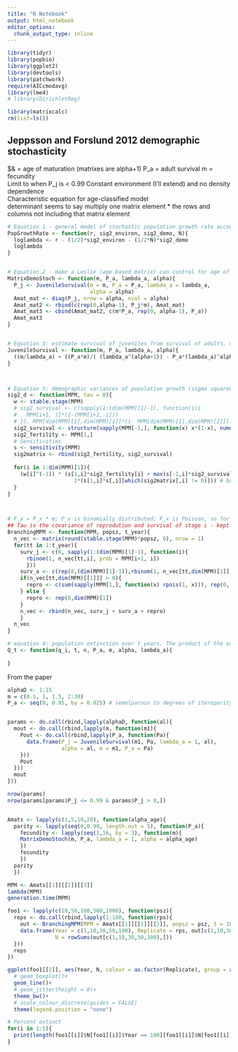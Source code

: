 ```yaml
---
title: "R Notebook"
output: html_notebook
editor_options: 
  chunk_output_type: inline
---
```




```r

library(tidyr)
library(popbio)
library(ggplot2)
library(devtools)
library(patchwork)
require(AICcmodavg)
library(lme4)
# library(DirichletReg)

library(matrixcalc)
rm(list=ls())

```


## Jeppsson and Forslund 2012 demographic stochasticity 
$\alpha& = age of maturation (matrixes are alpha+1)
P_a = adult survival
m = fecundity  
Limit to when P_j is < 0.99
Constant environment (I'll extend) and no density dependence  
Characteristic equation for age-classified model   
determinant seems to say multiply one matrix element * the rows and columns not including that matrix element   
 
```r

# Equation 1 - general model of stochastic population growth rate accounting for demographic and environmental stochasticity on population growth rate; r is mean population growth rate, sigma squared for environmental and demographic stochasticity and N is the population size 
PopGrowthRate <- function(r, sig2_environ, sig2_demo, N){
  loglambda <- r - (1/2)*sig2_environ - (1/2*N)*sig2_demo
  loglambda
}


# Equation 2 - make a Leslie (age based matrix) can control for age of maturity 
MatrixDemoStoch <- function(m, P_a, lambda_a, alpha){
  P_j <- JuvenileSurvival(m = m, P_a = P_a, lambda_a = lambda_a, 
                          alpha = alpha)
  Amat_mat <- diag(P_j, nrow = alpha, ncol = alpha)
  Amat_mat2 <- rbind(c(rep(0,alpha-1), P_j*m), Amat_mat)
  Amat_mat3 <- cbind(Amat_mat2, c(m*P_a, rep(0, alpha-1), P_a))
  Amat_mat3
}


# Equation 3: estimate survival of juveniles from survival of adults, offspring (m) and age of maturing (alpha)
JuvenileSurvival <- function(m, P_a, lambda_a, alpha){
  ((m/lambda_a) + ((P_a*m)/( (lambda_a^(alpha+1)) - P_a*(lambda_a)^alpha )))^(-1/alpha)
}



# Equation 5: demographic variances of population growth (sigma squared_d) with trait specific contribution to variance 
sig2_d <- function(MPM, tau = 0){
  w <- stable.stage(MPM) 
  # sig2_survival <- c(sapply(1:(dim(MPM)[1]-1), function(i){
  #   MPM[i+1, i]*(1-(MPM[i+1, i]))
  # }), MPM[dim(MPM)[1],dim(MPM)[2]]*(1- MPM[dim(MPM)[1],dim(MPM)[2]]))
  sig2_survival <- structure(vapply(MPM[-1,], function(x) x*(1-x), numeric(1)), dim = dim(MPM[-1,]))
  sig2_fertility <- MPM[1,]
  # Sensitivities
  s <- sensitivity(MPM)
  sig2matrix <- rbind(sig2_fertility, sig2_survival)
  
  for(i in 1:dim(MPM)[1]){
    (w[i]^(-1)) * (s[1,i]*sig2_fertility[i] + max(s[-1,i]*sig2_survival[,i]) +
                     2*(s[1,i]*s[,i][which(sig2matrix[,i] != 0)])) # but won't get P_a
  }
}



# F_x = P_x * m; P_x is binomially distributed; F_x is Poisson, so for binomial, prob is the survival probablility, number of trial (size) is the number of individuals in that age class, I _think_ n number of observations is 1, an individual lives or not
## Tau is the covariance of reprodution and survival of stage i - kept as zero for their study but could reflect the trade off
BranchingMPM <- function(MPM, popsz, t_year){
  n_vec <- matrix(round(stable.stage(MPM)*popsz, 0), nrow = 1)
  for(tt in 1:t_year){
    surv_j <- c(0, sapply(1:(dim(MPM)[1]-1), function(i){
      rbinom(1, n_vec[tt,i], prob = MPM[i+1, i])
      })) 
    surv_a <- c(rep(0,(dim(MPM)[1]-1)),rbinom(1, n_vec[tt,dim(MPM)[1]], prob = MPM[dim(MPM)[1],dim(MPM)[2]]))
    if(n_vec[tt,dim(MPM)[[1]]] > 0){
      repro <- c(sum(sapply(MPM[1,], function(x) rpois(1, x))), rep(0, dim(MPM)[1]-1))
    } else {
      repro <- rep(0,dim(MPM)[1])
    }
    n_vec <- rbind(n_vec, surv_j + surv_a + repro)
    }
  n_vec
}

# equation 4: population extinction over t years. The product of the extinction of each stage by time t. the probability that each stage goes extinct by time t. They set to starting pop size of 100 and time being 100 years
Q_t <- function(q_i, t, n, P_a, m, alpha, lambda_a){
  
}

```

From the paper
```r
alphaD <- 1:15
m = c(0.5, 1, 1.5, 2:30)
P_a <- seq(0, 0.95, by = 0.025) # semelparous to degrees of iteroparity


params <- do.call(rbind,lapply(alphaD, function(al){
  mout <- do.call(rbind,lapply(m, function(m1){
    Pout <- do.call(rbind,lapply(P_a, function(Pa){
      data.frame(P_j = JuvenileSurvival(m1, Pa, lambda_a = 1, al),
                 alpha = al, m = m1, P_a = Pa)
    }))
    Pout
  }))
  mout
}))

nrow(params)
nrow(params[params$P_j <= 0.99 & params$P_j > 0,])


Amats <- lapply(c(1,5,10,20), function(alpha_age){
  parity <- lapply(seq(0,0.99, length.out = 5), function(P_a){
    fecundity <- lapply(seq(1,16, by = 3), function(m){
    MatrixDemoStoch(m, P_a, lambda_a = 1, alpha = alpha_age)
    })
    fecundity
    })
  parity
  })

MPM <- Amats[[1]][[2]][[3]]
lambda(MPM)
generation.time(MPM)

foo1 <- lapply(c(10,50,100,500,1000), function(psz){
  reps <- do.call(rbind,lapply(1:100, function(rps){
    out <- BranchingMPM(MPM = Amats[[1]][[1]][[1]], popsz = psz, t = 100)
    data.frame(Year = c(1,10,30,50,100), Replicate = rps, out[c(1,10,30,50,100),], 
               N = rowSums(out[c(1,10,30,50,100),]))
  }))
  reps
})

ggplot(foo1[[2]], aes(Year, N, colour = as.factor(Replicate), group = as.factor(Replicate)))+  
  # geom_boxplot()+
  geom_line()+
  # geom_jitter(height = 0)+
  theme_bw()+
  # scale_colour_discrete(guides = FALSE)
  theme(legend.position = "none")

# Percent extinct 
for(i in 1:5){
  print(length(foo1[[i]]$N[foo1[[i]]$Year == 100][foo1[[i]]$N[foo1[[i]]$Year == 100]==0])/1000)
}

```
